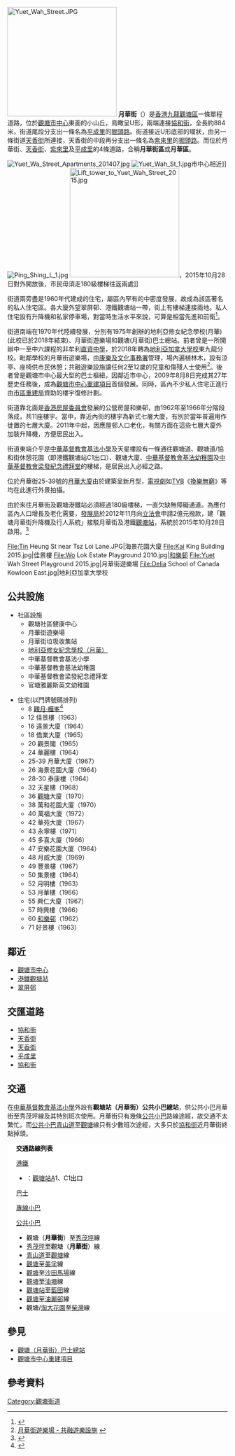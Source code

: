 {{Infobox Hong Kong Road
|   中文街道名稱    =  月華街
|   英文街道名稱    =  Yuet Wah Street
|   圖片    =  File:Yuet Wah Street 2015.jpg
|   圖片說明    =  月華街，近海景花園大廈
|   路段總長度    =  0.884
|   行車線數量    =  單線單程
|   所在地區    =  [[香港|香港]][[觀塘區|觀塘區]]
|   起點    =  [[觀塘區|觀塘區]][[協和街|協和街]]好景樓
|   終點    =  [[觀塘區|觀塘區]][[協和街|協和街]]觀月樺峰
|   通車日期    =  1963年
}}
[[File:Yuet_Wah_Street.JPG|250px]]
'''月華街'''（{{lang-en|'''Yuet Wah Street'''}}）是[[香港|香港]][[九龍|九龍]][[觀塘區|觀塘區]]一條單程道路，位於[[觀塘市中心|觀塘市中心]]東面的小山丘，鳥瞰呈U形，兩端連接[[協和街|協和街]]，全長約884米，街道尾段分支出一條名為[[平成里|平成里]]的[[掘頭路|掘頭路]]。街道接近U形底部的環狀，由另一條街道[[天香街|天香街]]所連接，天香街的中段再分支出一條名為[[紫來里|紫來里]]的[[掘頭路|掘頭路]]。而位於月華街、[[天香街|天香街]]、[[紫來里|紫來里]]及[[平成里|平成里]]的4條道路，合稱'''月華街區'''或'''月華區'''。

[[File:Yuet_Wa_Street_Apartments_201407.jpg|thumb]]
[[File:Yuet_Wah_St_1.jpg|thumb]]市中心相近]]
[[File:Ping_Shing_L_1.jpg|thumb]]
[[File:Lift_tower_to_Yuet_Wah_Street_2015.jpg|250px]]，2015年10月28日對外開放後，市民毋須走180級樓梯往返兩處]]

街道兩旁盡是1960年代建成的住宅，屬區內罕有的中密度發展，故成為該區著名的私人住宅區。各大廈外望翠屏邨、港鐵觀塘站一帶，街上有樓梯連接兩地。私人住宅設有升降機和私家停車場，對當時生活水平來說，可算是相當先進和前衛<ref>{{Cite web |url=http://kwuntong.wordpress.com/2008/02/13/past_today/ |title=活在觀塘 - 月華街的過去和今天 |access-date=2010-07-30 |archive-url=https://web.archive.org/web/20090628150118/http://kwuntong.wordpress.com/2008/02/13/past_today/ |archive-date=2009-06-28 |dead-url=yes }}</ref>。

街道南端在1970年代陸續發展，分別有1975年創辦的地利亞修女紀念學校(月華) (此校已於2018年結束)、月華街遊樂場和觀塘(月華街)巴士總站。前者曾是一所開辦中一至中六課程的非牟利[[直資中學|直資中學]]，於2018年轉為[[地利亞加拿大學校|地利亞加拿大學校]]東九龍分校。毗鄰學校的月華街遊樂場，由[[康樂及文化事務署|康樂及文化事務署]]管理，場內遍植林木，設有涼亭、座椅供市民休憩；共融遊樂設施讓任何2至12歲的兒童和傷殘人士使用<ref>[http://www.lcsd.gov.hk/lsb/b5/facilities.php?ftid=55&did=6 月華街遊樂場 - 共融遊樂設施] {{webarchive|url=https://web.archive.org/web/20101125084840/http://www.lcsd.gov.hk/lsb/b5/facilities.php?ftid=55&did=6 |date=2010-11-25 }}</ref>。後者曾是觀塘市中心最大型的巴士樞紐，因鄰近市中心，2009年8月8日完成其27年歷史任務後，成為[[觀塘市中心重建項目|觀塘市中心重建項目]]首個發展。同時，區內不少私人住宅正進行由[[市區重建局|市區重建局]]資助的樓宇復修計劃。

街道靠北面是[[香港房屋委員會|香港房屋委員會]]發展的公營房屋和樂邨，由1962年至1966年分階段落成，共11座樓宇。當中，靠近內街的樓宇為新式七層大廈，有別於當年普遍用作徙置的七層大廈。2011年中起，因應屋邨人口老化，有關方面在這些七層大廈外加裝升降機，方便居民出入。

街道東端介乎是[[中華基督教會基法小學|中華基督教會基法小學]]及天星樓設有一條通往觀塘道、觀塘道/協和街休憩花園（即港鐵觀塘站C1出口）、觀塘大廈、[[中華基督教會基法幼稚園|中華基督教會基法幼稚園]]及[[中華基督教會梁發紀念禮拜堂|中華基督教會梁發紀念禮拜堂]]的樓梯，是居民出入必經之路。

位於月華街25-39號的[[月華大廈|月華大廈]]由於建築呈新月型，[[電視劇|電視劇]]如[[電視廣播有限公司|TVB]]《[[換樂無窮|換樂無窮]]》等均在此進行外景拍攝。

由於來往月華街及觀塘港鐵站必須經過180級樓梯，一直欠缺無障礙通道。為應付區內人口增長及老化需要，[[發展局|發展局]]於2012年11月向[[香港立法會|立法會]]申請2億元撥款，建「觀塘月華街升降機及行人系統」接駁月華街及港鐵[[觀塘站|觀塘站]]，系統於2015年10月28日啟用。<ref>{{cite news|author1=鄭啟源|title=配合觀塘健康院搬遷 月華街升降機2015連接港鐵|url=http://hk.apple.nextmedia.com/news/art/20121121/18074468|accessdate=2017-02-04|publisher=蘋果日報|date=2012-11-21|archive-date=2017-02-04|archive-url=https://web.archive.org/web/20170204170740/http://hk.apple.nextmedia.com/news/art/20121121/18074468|dead-url=no}}</ref>

<gallery>
File:Tin Heung St near Tsz Loi Lane.JPG|海景花園大廈
File:Kai King Building 2015.jpg|佳景樓
File:Wo Lok Estate Playground 2010.jpg|[[和樂邨|和樂邨]]
File:Yuet Wah Street Playground 2015.jpg|月華街遊樂場
File:Delia School of Canada Kowloon East.jpg|地利亞加拿大學校
</gallery>

==公共設施==
*社區設施
**觀塘社區健康中心
**月華街遊樂場
**月華街垃圾收集站
**[[地利亞修女紀念學校（月華）|地利亞修女紀念學校（月華）]]
**中華基督教會基法小學
**中華基督教會基法幼稚園
**中華基督教會梁發紀念禮拜堂
**官塘雅麗斯英文幼稚園

*住宅(以門牌號碼排列)
**8 [[觀月·樺峯|觀月·樺峯]]<ref>{{Cite web |url=http://ps.hket.com/content/18782/ |title=《經濟日報》「地產站」信和月華街項目 訂名觀月‧樺峯 |access-date=2013-05-07 |archive-date=2016-08-26 |archive-url=https://web.archive.org/web/20160826103644/http://ps.hket.com/content/18782/ |dead-url=no }}</ref>
**12 佳景樓（1963）
**16 遠景大廈（1964）
**18 僑業大廈（1965）
**20 觀景閣（1965）
**24 華麗樓（1964）
**25-39 月華大廈（1967）
**26 海景花園大廈（1964）
**28-30 泰康樓（1964）
**32 天星樓（1968）
**36 [[觀塘|觀塘]]大廈（1970）
**38 萬和花園大廈（1970）
**40 萬福大廈（1972）
**42 華苑大廈（1967）
**43 永寧樓（1971）
**45 多喜大廈（1966）
**47 安樂花園大廈（1964）
**48 月威大廈（1969）
**49 豐景樓（1967）
**50 集景樓（1964）
**52 月明樓（1963）
**53 月華樓（1966）
**55 興仁大廈（1967）
**57 時興樓（1966）
**60 [[和樂邨|和樂邨]]（1962）
**71 好景樓（1963）

==鄰近==
*[[觀塘市中心|觀塘市中心]]
*[[港鐵|港鐵]][[觀塘站|觀塘站]]
*[[翠屏邨|翠屏邨]]
==交匯道路==
*[[協和街|協和街]]
*[[天香街|天香街]]
*[[天香街|天香街]]
*[[平成里|平成里]]
*[[協和街|協和街]]
==交通==
在[[中華基督教會基法小學|中華基督教會基法小學]]外設有'''觀塘站（月華街）公共小巴總站'''，供公共小巴月華街至秀茂坪線及其特別班次使用。月華街只有幾條[[香港小型巴士|公共小巴]]路線途經，故交通不太繁忙。而[[香港小型巴士|公共小巴]][[青山道|青山道]]至[[協和街|觀塘]]線只有少數班次途經，大多只於[[協和街|協和街]]近月華街終點掉頭。
<div class="NavFrame collapsed" style="color: black; background-color: #FFFFFF; margin: 0 auto; padding: 0 10px; text-align: left;"><div class="NavHead" style="background-color: #FFFFFF; margin: 0 auto; padding: 0 10px; font-weight:normal;">'''交通路線列表'''</div><div class="NavContent" style="background-color: #FFFFFF; margin: 0 auto; padding: 0 10px;">
;[[港鐵|港鐵]]
*{{港鐵路線標誌|KTL}}：[[觀塘站|觀塘站]]A1、C1出口
;[[香港巴士|巴士]]
{{九龍新界巴士簡單列表|1A|11X|13D|13M|13P|23|23M|26M|28B|89|89B|89X|93A|95M|N293}}
{{過海隧道巴士簡單列表|601|601P}}
;[[香港小型巴士|專線小巴]]
{{九龍專線小巴簡單列表|22A|23|34M|34S|50|59}}
{{新界專線小巴簡單列表|13|19S}}
;[[香港小型巴士|公共小巴]]
*觀塘（'''月華街'''）至[[秀茂坪|秀茂坪]]線
*[[秀茂坪|秀茂坪]]至觀塘（'''月華街'''）線
*[[青山道|青山道]]至[[協和街|觀塘]]線
*[[協和街|觀塘]]至[[美孚_(香港)|美孚]]線
*[[協和街|觀塘]]至[[沙田馬場|沙田馬場]]線
*[[協和街|觀塘]]至[[鯉魚門|油塘]]線
*[[觀塘道|觀塘站]]至[[平田邨|藍田]]線
*[[物華街|觀塘]]至[[油麗邨|油麗邨]]線
*觀塘/[[淘大花園|淘大花園]]至[[柴灣站|柴灣]]線
</div></div>

==參見==
*[[觀塘（月華街）巴士總站|觀塘（月華街）巴士總站]]
*[[觀塘市中心重建項目|觀塘市中心重建項目]]

==參考資料==
{{commonscat|Yuet Wah Street}}
{{reflist}}

[[Category:觀塘街道|Category:觀塘街道]]